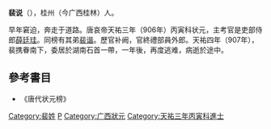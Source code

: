 '''裴说'''（{{bd|?||908年||}}），桂州（今广西桂林）人。

早年窘迫，奔走于道路。唐哀帝天祐三年（906年）丙寅科状元，主考官是吏部侍郎[[薛廷珪|薛廷珪]]。同榜有其弟[[裴谐|裴谐]]。歷官补阙，官終禮部員外郎。天祐四年（907年），裴携眷南下，委居於湖南石首一帶，一年後，再度逃难，病逝於途中。
[[Category:裴姓|Category:裴姓]]

==參考書目==
* 《唐代状元榜》
[[Category:唐朝狀元|P]]
[[Category:广西狀元|Category:广西狀元]]
[[Category:天祐三年丙寅科進士|Category:天祐三年丙寅科進士]]
